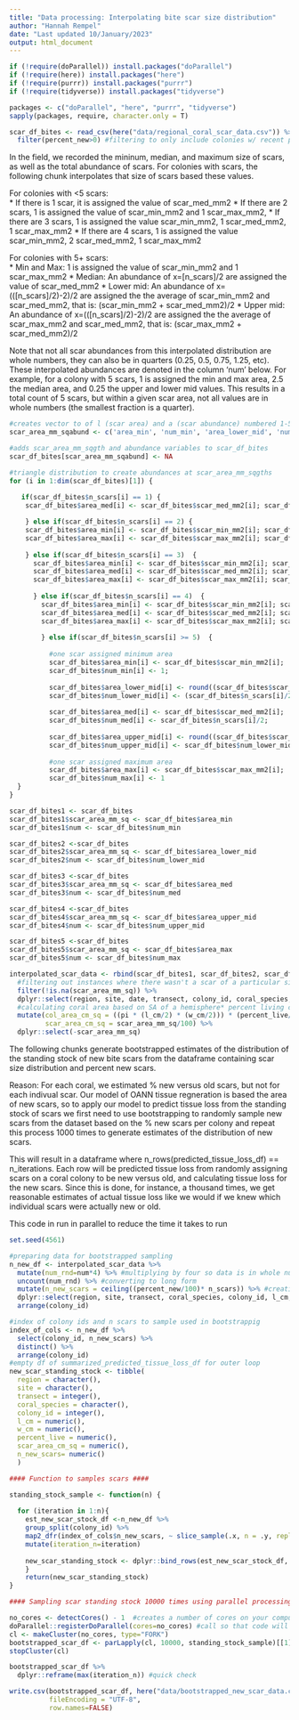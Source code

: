 ```yaml
---
title: "Data processing: Interpolating bite scar size distribution"
author: "Hannah Rempel"
date: "Last updated 10/January/2023"
output: html_document
---
```


```r
if (!require(doParallel)) install.packages("doParallel")
if (!require(here)) install.packages("here") 
if (!require(purrr)) install.packages("purrr") 
if (!require(tidyverse)) install.packages("tidyverse") 

packages <- c("doParallel", "here", "purrr", "tidyverse")
sapply(packages, require, character.only = T)
```

```r
scar_df_bites <- read_csv(here("data/regional_coral_scar_data.csv")) %>% 
  filter(percent_new>0) #filtering to only include colonies w/ recent predation scars
```

In the field, we recorded the mininum, median, and maximum size of scars, as well as the total abundance of scars. For colonies with scars, the following chunk interpolates that size of scars based these values.

For colonies with <5 scars:   
*   If there is 1 scar, it is assigned the value of scar_med_mm2
*   If there are 2 scars, 1 is assigned the value of scar_min_mm2 and 1 scar_max_mm2,
*   If there are 3 scars, 1 is assigned the value scar_min_mm2, 1 scar_med_mm2, 1 scar_max_mm2
*   If there are 4 scars, 1 is assigned the value scar_min_mm2, 2 scar_med_mm2, 1 scar_max_mm2

For colonies with 5+ scars:   
*   Min and Max: 1 is assigned the value of scar_min_mm2 and 1 scar_max_mm2
*   Median: An abundance of x=[n_scars]/2 are assigned the value of scar_med_mm2
*   Lower mid: An abundance of x=(([n_scars]/2)-2)/2 are assigned the the average of scar_min_mm2 and scar_med_mm2, that is: (scar_min_mm2 + scar_med_mm2)/2
*   Upper mid: An abundance of x=(([n_scars]/2)-2)/2 are assigned the the average of scar_max_mm2 and scar_med_mm2, that is: (scar_max_mm2 + scar_med_mm2)/2

Note that not all scar abundances from this interpolated distribution are whole numbers, they can also be in quarters (0.25, 0.5, 0.75, 1.25, etc). These interpolated abundances are denoted in the column 'num' below. For example, for a colony with 5 scars, 1 is assigned the min and max area, 2.5 the median area, and 0.25 the upper and lower mid values. This results in a total count of 5 scars, but within a given scar area, not all values are in whole numbers (the smallest fraction is a quarter). 
```r
#creates vector to of l (scar area) and a (scar abundance) numbered 1-5:
scar_area_mm_sqabund <- c('area_min', 'num_min', 'area_lower_mid', 'num_lower_mid', 'area_med', 'num_med', 'area_upper_mid','num_upper_mid', 'area_max', 'num_max')

#adds scar_area_mm_sqgth and abundance variables to scar_df_bites
scar_df_bites[scar_area_mm_sqabund] <- NA

#triangle distribution to create abundances at scar_area_mm_sqgths
for (i in 1:dim(scar_df_bites)[1]) {
  
   if(scar_df_bites$n_scars[i] == 1) {
    scar_df_bites$area_med[i] <- scar_df_bites$scar_med_mm2[i]; scar_df_bites$num_med[i] <- 1;

    } else if(scar_df_bites$n_scars[i] == 2) {
    scar_df_bites$area_min[i] <- scar_df_bites$scar_min_mm2[i]; scar_df_bites$num_min[i] <- 1;
    scar_df_bites$area_max[i] <- scar_df_bites$scar_max_mm2[i]; scar_df_bites$num_max[i] <- 1 
    
    } else if(scar_df_bites$n_scars[i] == 3)  {
      scar_df_bites$area_min[i] <- scar_df_bites$scar_min_mm2[i]; scar_df_bites$num_min[i] <- 1;
      scar_df_bites$area_med[i] <- scar_df_bites$scar_med_mm2[i]; scar_df_bites$num_med[i] <- 1;
      scar_df_bites$area_max[i] <- scar_df_bites$scar_max_mm2[i]; scar_df_bites$num_max[i] <- 1
      
      } else if(scar_df_bites$n_scars[i] == 4)  {
        scar_df_bites$area_min[i] <- scar_df_bites$scar_min_mm2[i]; scar_df_bites$num_min[i] <- 1;
        scar_df_bites$area_med[i] <- scar_df_bites$scar_med_mm2[i]; scar_df_bites$num_med[i] <- 2;
        scar_df_bites$area_max[i] <- scar_df_bites$scar_max_mm2[i]; scar_df_bites$num_max[i] <- 1  
        
        } else if(scar_df_bites$n_scars[i] >= 5)  {
          
          #one scar assigned minimum area
          scar_df_bites$area_min[i] <- scar_df_bites$scar_min_mm2[i]; 
          scar_df_bites$num_min[i] <- 1;
          
          scar_df_bites$area_lower_mid[i] <- round((scar_df_bites$scar_min_mm2[i]+scar_df_bites$scar_med_mm2[i])/2); 
          scar_df_bites$num_lower_mid[i] <- (scar_df_bites$n_scars[i]/2 - 2)/2;
          
          scar_df_bites$area_med[i] <- scar_df_bites$scar_med_mm2[i]; 
          scar_df_bites$num_med[i] <- scar_df_bites$n_scars[i]/2;
          
          scar_df_bites$area_upper_mid[i] <- round((scar_df_bites$scar_max_mm2[i]+scar_df_bites$scar_med_mm2[i])/2);
          scar_df_bites$num_upper_mid[i] <- scar_df_bites$num_lower_mid[i]; #same abundance of scars assigned to upper mid as the lower mid
          
          #one scar assigned maximum area
          scar_df_bites$area_max[i] <- scar_df_bites$scar_max_mm2[i]; 
          scar_df_bites$num_max[i] <- 1
  }
}

scar_df_bites1 <- scar_df_bites
scar_df_bites1$scar_area_mm_sq <- scar_df_bites$area_min
scar_df_bites1$num <- scar_df_bites$num_min

scar_df_bites2 <-scar_df_bites
scar_df_bites2$scar_area_mm_sq <- scar_df_bites$area_lower_mid
scar_df_bites2$num <- scar_df_bites$num_lower_mid

scar_df_bites3 <-scar_df_bites
scar_df_bites3$scar_area_mm_sq <- scar_df_bites$area_med
scar_df_bites3$num <- scar_df_bites$num_med

scar_df_bites4 <-scar_df_bites
scar_df_bites4$scar_area_mm_sq <- scar_df_bites$area_upper_mid
scar_df_bites4$num <- scar_df_bites$num_upper_mid

scar_df_bites5 <-scar_df_bites
scar_df_bites5$scar_area_mm_sq <- scar_df_bites$area_max
scar_df_bites5$num <- scar_df_bites$num_max

interpolated_scar_data <- rbind(scar_df_bites1, scar_df_bites2, scar_df_bites3, scar_df_bites4, scar_df_bites5) %>%
  #filtering out instances where there wasn't a scar of a particular size
  filter(!is.na(scar_area_mm_sq)) %>% 
  dplyr::select(region, site, date, transect, colony_id, coral_species, l_cm, w_cm, percent_live, n_scars, percent_new, scar_area_mm_sq, num)%>% 
  #calculating coral area based on SA of a hemisphere* percent living coral tissue
  mutate(col_area_cm_sq = ((pi * (l_cm/2) * (w_cm/2))) * (percent_live/100),
         scar_area_cm_sq = scar_area_mm_sq/100) %>%
  dplyr::select(-scar_area_mm_sq) 
```

The following chunks generate bootstrapped estimates of the distribution of the standing stock of new bite scars from the dataframe containing scar size distribution and percent new scars.

Reason: For each coral, we estimated % new versus old scars, but not for each indivual scar. Our model of OANN tissue regneration is based the area of new scars, so to apply our model to predict tissue loss from the standing stock of scars we first need to use bootstrapping to randomly sample new scars from the dataset based on the % new scars per colony and repeat this process 1000 times to generate estimates of the distribution of new scars.

This will result in a dataframe where n_rows(predicted_tissue_loss_df) == n_iterations. Each row will be predicted tissue loss from randomly assigning scars on a coral colony to be new versus old, and calculating tissue loss for the new scars. Since this is done, for instance, a thousand times, we get reasonable estimates of actual tissue loss like we would if we knew which individual scars were actually new or old.

This code in run in parallel to reduce the time it takes to run 

```r
set.seed(4561)

#preparing data for bootstrapped sampling
n_new_df <- interpolated_scar_data %>% 
  mutate(num_rnd=num*4) %>% #multiplying by four so data is in whole numbers
  uncount(num_rnd) %>% #converting to long form
  mutate(n_new_scars = ceiling((percent_new/100)* n_scars)) %>% #creating variable for number of new scars
  dplyr::select(region, site, transect, coral_species, colony_id, l_cm, w_cm, percent_live, scar_area_cm_sq, n_new_scars) %>%
  arrange(colony_id)

#index of colony ids and n scars to sample used in bootstrappig
index_of_cols <- n_new_df %>%
  select(colony_id, n_new_scars) %>% 
  distinct() %>%
  arrange(colony_id)
#empty df of summarized_predicted_tissue_loss_df for outer loop
new_scar_standing_stock <- tibble(
  region = character(),
  site = character(),
  transect = integer(),
  coral_species = character(),
  colony_id = integer(),
  l_cm = numeric(),
  w_cm = numeric(),
  percent_live = numeric(),
  scar_area_cm_sq = numeric(),
  n_new_scars= numeric()
  )

#### Function to samples scars ####

standing_stock_sample <- function(n) {  
  
  for (iteration in 1:n){
    est_new_scar_stock_df <-n_new_df %>%
    group_split(colony_id) %>%
    map2_dfr(index_of_cols$n_new_scars, ~ slice_sample(.x, n = .y, replace=FALSE)) %>%
    mutate(iteration_n=iteration)
    
    new_scar_standing_stock <- dplyr::bind_rows(est_new_scar_stock_df, new_scar_standing_stock) 
    }
    return(new_scar_standing_stock)
}  

#### Sampling scar standing stock 10000 times using parallel processing ####

no_cores <- detectCores() - 1  #creates a number of cores on your computer -1
doParallel::registerDoParallel(cores=no_cores) #call so that code will run on your no_cores -1
cl <- makeCluster(no_cores, type="FORK")
bootstrapped_scar_df <- parLapply(cl, 10000, standing_stock_sample)[[1]]  #applying function in parallel
stopCluster(cl)
```


```r
bootstrapped_scar_df %>%  
  dplyr::reframe(max(iteration_n)) #quick check

write.csv(bootstrapped_scar_df, here("data/bootstrapped_new_scar_data.csv"), 
          fileEncoding = "UTF-8", 
          row.names=FALSE)
```

